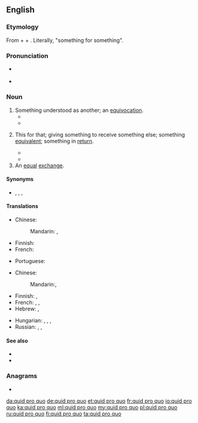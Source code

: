 ==English==
{{was wotd|2009|August|17}}

===Etymology===
From {{der|en|la|quid}} + {{m|la|prō}} + {{m|la|quō}}. Literally, "something for something".

===Pronunciation===
* {{a|UK}} {{IPA|/ˌkwɪd.pɹəʊˈkwəʊ/|lang=en}}
* {{a|US}} {{IPA|/ˌkwɪd.pɹoʊˈkwoʊ/|lang=en}}

===Noun===
{{en-noun|head=[[quid]] [[pro]] [[quo]]|quae pro quibus|quid pro quibus|quid pro quos}}

# Something understood as another; an [[equivocation]].
#* {{quote-book|year=1844|by=[[w:Arthur Schopenhauer|Arthur Schopenhauer]]|type=translation|author=[[s:Author:Richard Burdon Haldane|Richard Burdon Haldane]]|title=[[s:The World as Will and Representation/First Book|''The World as Will and Representation'', 2nd edition, first book]]|section=13|passage=The misunderstanding of the word or the '''quid pro quo''' is the unintentional pun, and is related to it exactly as folly is to wit.}}
#* {{quote-book|year=1912|by=[[w:Fyodor Dostoevsky|Fyodor Dostoevsky]]|type=translation|author=[[s:Constance Garnett|Constance Garnett]]|title=[[s:The Brothers Karamazov/Book V/Chapter 5|The Brothers Karamazov]]|section=part II, book V, chapter 5|passage=&ldquo;Is it simply a wild fantasy, or a mistake on the part of the old man &mdash; some impossible '''quid pro quo'''?&rdquo;}}
# {{lb|en|legal}} This for that; giving something to receive something else; something [[equivalent]]; something in [[return]].
#* {{quote-book|year=1895|author=Uchimura Kanzo|title=[[s:The Diary of a Japanese Convert|The Diary of a Japanese Convert]]|chapter=1|passage=No less weightier was to be the youth's consideration for his master, who was to him no mere school teacher or college professor on '''quid pro quo''' principle, but a veritable didaskalos, in whom he could and must completely confide the care of his body and soul.}}
#* {{quote-book|year=2002|author=Barry G. Silverman|title=[[s:Sklar v. Commissioner of Internal Revenue - Concurrence by Judge Silverman (2002)|Sklar v. Commissioner of Internal Revenue - Concurrence by Judge Silverman (2002)]]|passage=Section 170 states that '''quid pro quo''' donations, for which a taxpayer receives something in return, are not deductible.}}
# An [[equal]] [[exchange]].
#: {{ux|en|We had no money so we had to live by '''quid pro quo'''.}}

====Synonyms====
* {{sense|an equal exchange}} {{l|en|barter}}, {{l|en|swap}}, {{l|en|swop}}, {{l|en|trade}}

====Translations====
{{trans-top|Something understood as another}}
* Chinese:
*: Mandarin: {{t+|cmn|模稜|sc=Hani}}, {{t+|cmn|含糊|sc=Hani}}
* Finnish: {{t+|fi|väärinkäsitys}}
* French: {{t+|fr|quiproquo|m}}
{{trans-mid}}
* Portuguese: {{t+|pt|quiproquó|m}}
{{trans-bottom}}

{{trans-top|this for that}}
* Chinese:
*: Mandarin:{{t|cmn|等價交換|sc=Hani}}, {{t|cmn|等价交换|tr=děngjià jiāohuàn|sc=Hani}}
* Finnish: {{t+|fi|vaihtokauppa}}, {{t|fi|vastasuoritus}}
* French: {{t+|fr|contrepartie|f}}, {{t+|fr|donnant donnant}}, {{t+|fr|on ne donne rien pour rien}}
* Hebrew: {{t|he|שמור לי ואשמור לך}}, {{t|he|יד רוחצת יד}}
{{trans-mid}}
* Hungarian: {{t|hu|viszontszolgáltatás}}, {{t+|hu|ellenszolgáltatás}}, {{t+|hu|egyenérték}}, {{t+|hu|ellenérték}}
* Russian: {{t|ru|услу́га за услу́гу}}, {{t|ru|не́что за не́что}}, {{qualifier|colloquial}} {{t|ru|дашь на да́шь}}
{{trans-bottom}}

====See also====
* {{l|en|tit for tat}}
* {{l|en|you scratch my back and I'll scratch yours}}

===Anagrams===
* {{l|en|quo pro quid}}


[[da:quid pro quo]]
[[de:quid pro quo]]
[[et:quid pro quo]]
[[fr:quid pro quo]]
[[io:quid pro quo]]
[[ka:quid pro quo]]
[[ml:quid pro quo]]
[[my:quid pro quo]]
[[pl:quid pro quo]]
[[ru:quid pro quo]]
[[fi:quid pro quo]]
[[ta:quid pro quo]]